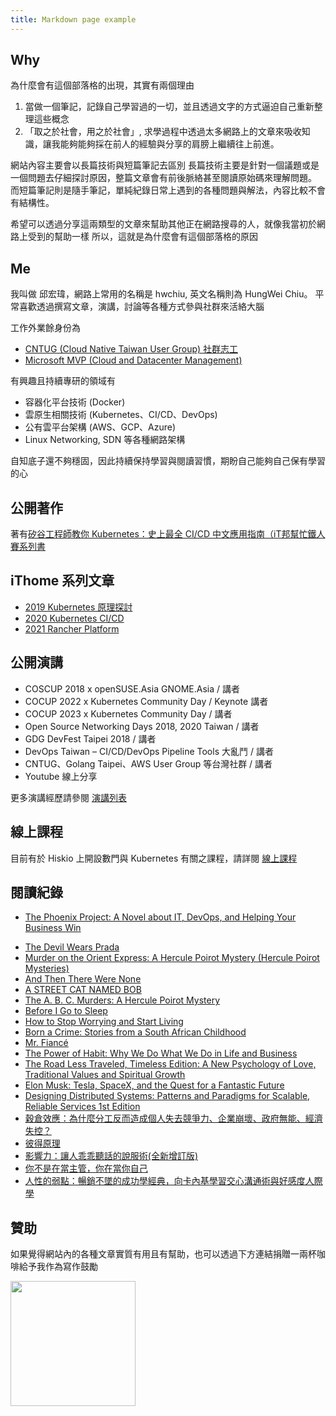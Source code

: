 ```yaml
---
title: Markdown page example
---
```


## Why

為什麼會有這個部落格的出現，其實有兩個理由
1. 當做一個筆記，記錄自己學習過的一切，並且透過文字的方式逼迫自己重新整理這些概念
2. 「取之於社會，用之於社會」, 求學過程中透過太多網路上的文章來吸收知識，讓我能夠能夠採在前人的經驗與分享的肩膀上繼續往上前進。

網站內容主要會以長篇技術與短篇筆記去區別
長篇技術主要是針對一個議題或是一個問題去仔細探討原因，整篇文章會有前後脈絡甚至閱讀原始碼來理解問題。
而短篇筆記則是隨手筆記，單純紀錄日常上遇到的各種問題與解法，內容比較不會有結構性。

希望可以透過分享這兩類型的文章來幫助其他正在網路搜尋的人，就像我當初於網路上受到的幫助一樣
所以，這就是為什麼會有這個部落格的原因

## Me

我叫做 邱宏瑋，網路上常用的名稱是 hwchiu, 英文名稱則為 HungWei Chiu。
平常喜歡透過撰寫文章，演講，討論等各種方式參與社群來活絡大腦

工作外業餘身份為
- [CNTUG (Cloud Native Taiwan User Group) 社群志工](https://cloudnative.tw)
- [Microsoft MVP (Cloud and Datacenter Management)](https://mvp.microsoft.com/zh-tw/PublicProfile/5003331?fullName=Hung-Wei%20Chiu)

有興趣且持續專研的領域有
- 容器化平台技術 (Docker)
- 雲原生相關技術 (Kubernetes、CI/CD、DevOps)
- 公有雲平台架構 (AWS、GCP、Azure)
- Linux Networking, SDN 等各種網路架構

自知底子還不夠穩固，因此持續保持學習與閱讀習慣，期盼自己能夠自己保有學習的心

## 公開著作
著有[矽谷工程師教你 Kubernetes：史上最全 CI/CD 中文應用指南（iT邦幫忙鐵人賽系列書](https://www.tenlong.com.tw/products/9789864347551)

## iThome 系列文章
- [2019 Kubernetes 原理探討](/docs/2019/iThome_Challenge/k8s-design)
- [2020 Kubernetes CI/CD](/docs/2020/iThome_Challenge/cicd)
- [2021 Rancher Platform](/docs/2021/iThome_Challenge/day1)

## 公開演講
- COSCUP 2018 x openSUSE.Asia GNOME.Asia / 講者
- COCUP 2022 x Kubernetes Community Day / Keynote 講者
- COCUP 2023 x Kubernetes Community Day / 講者
- Open Source Networking Days 2018, 2020 Taiwan / 講者
- GDG DevFest Taipei 2018 / 講者
- DevOps Taiwan – CI/CD/DevOps Pipeline Tools 大亂鬥 / 講者
- CNTUG、Golang Taipei、AWS User Group 等台灣社群 / 講者
- Youtube 線上分享

更多演講經歷請參閱 [演講列表](/public_sharing)

## 線上課程
目前有於 Hiskio 上開設數門與 Kubernetes 有關之課程，請詳閱 [線上課程](/course)

## 閱讀紀錄

- [The Phoenix Project: A Novel about IT, DevOps, and Helping Your Business Win](https://www.amazon.com/Phoenix-Project-DevOps-Helping-Business/dp/0988262592)
<!--more-->
- [The Devil Wears Prada](https://www.amazon.com/Devil-Wears-Prada-Novel/dp/0767914767/ref=sr_1_1?s=books&ie=UTF8&qid=1494085575&sr=1-1&keywords=the+devil+wears+prada)
- [Murder on the Orient Express: A Hercule Poirot Mystery (Hercule Poirot Mysteries)](https://www.amazon.com/Murder-Orient-Express-Hercule-Mysteries/dp/0062073508/ref=sr_1_1?s=books&ie=UTF8&qid=1494085623&sr=1-1&keywords=The+murder+in+the+orient+express)
- [And Then There Were None](https://www.amazon.com/Then-There-Were-None/dp/0062073486)
- [A STREET CAT NAMED BOB](https://www.amazon.com/Street-Cat-Named-Bob-Saved/dp/1250029465)
- [The A. B. C. Murders: A Hercule Poirot Mystery](https://www.amazon.com/B-C-Murders-Hercule-Mystery/dp/0062073583)
- [Before I Go to Sleep](https://www.amazon.com/Before-I-Go-Sleep-Novel/dp/0062060562)
- [How to Stop Worrying and Start Living](https://www.amazon.com/How-Stop-Worrying-Start-Living/dp/0671733354)
- [Born a Crime: Stories from a South African Childhood](https://www.amazon.com/Born-Crime-Stories-African-Childhood/dp/0399588175)
- [Mr. Fiancé](https://www.amazon.com/dp/B0719N46B4)
- [The Power of Habit: Why We Do What We Do in Life and Business](https://www.amazon.com/Power-Habit-What-Life-Business/dp/081298160X)
- [The Road Less Traveled, Timeless Edition: A New Psychology of Love, Traditional Values and Spiritual Growth ](https://www.amazon.com/Road-Less-Traveled-Timeless-Traditional/dp/0743243153)
- [Elon Musk: Tesla, SpaceX, and the Quest for a Fantastic Future](https://www.amazon.com/Elon-Musk-SpaceX-Fantastic-Future/dp/006230125X)
- [Designing Distributed Systems: Patterns and Paradigms for Scalable, Reliable Services 1st Edition
](https://www.amazon.com/Designing-Distributed-Systems-Patterns-Paradigms/dp/1491983647/ref=sr_1_2?s=books&ie=UTF8&qid=1536494585&sr=1-2&keywords=design+distributed+systems)
- [穀倉效應：為什麼分工反而造成個人失去競爭力、企業崩壞、政府無能、經濟失控？](https://www.kobo.com/tw/zh/ebook/Wt1umsHeojuErRuhkSEiLQ)
- [彼得原理](https://www.kobo.com/tw/zh/ebook/01wgS9L_BjeMTjBMSe7W8w)
- [影響力：讓人乖乖聽話的說服術(全新增訂版)](https://www.kobo.com/tw/zh/ebook/-0wlqvf9sTO9BBeZN7RKtQ)
- [你不是在當主管，你在當你自己](https://www.kobo.com/tw/zh/ebook/Aqu6W_jovzmdok0o1-GUog)
- [人性的弱點：暢銷不墜的成功學經典，向卡內基學習交心溝通術與好感度人際學](https://www.kobo.com/tw/zh/ebook/zPo-lykWMzGLEHydlwYJqA)

## 贊助

如果覺得網站內的各種文章實質有用且有幫助，也可以透過下方連結捐贈一兩杯咖啡給予我作為寫作鼓勵


<a href="https://www.buymeacoffee.com/hwchiu">
<img src="https://cdn.buymeacoffee.com/buttons/v2/default-blue.png" width="200" height="200"/>
</a>


<GiscusComponent />
